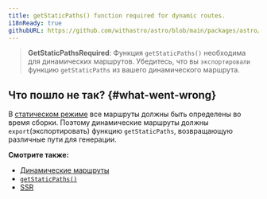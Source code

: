 ```yaml
---
title: getStaticPaths() function required for dynamic routes.
i18nReady: true
githubURL: https://github.com/withastro/astro/blob/main/packages/astro/src/core/errors/errors-data.ts
---
```


> **GetStaticPathsRequired**: Функция `getStaticPaths()` необходима для динамических маршрутов. Убедитесь, что вы `экспортировали` функцию `getStaticPaths` из вашего динамического маршрута.

## Что пошло не так? \{#what-went-wrong\}

В [статическом режиме](/ru/guides/routing/#статический-ssg-режим) все маршруты должны быть определены во время сборки. Поэтому динамические маршруты должны `export`(экспортировать) функцию `getStaticPaths`, возвращающую различные пути для генерации.

**Смотрите также:**

-  [Динамические маршруты](/ru/guides/routing/#динамические-маршруты)
-  [`getStaticPaths()`](/ru/reference/api-reference/#getstaticpaths)
-  [SSR](/ru/guides/server-side-rendering/)
